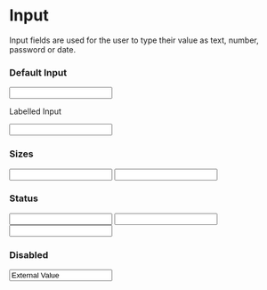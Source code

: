 
<Meta title="Design System|Input" component={Input} />

# Input

Input fields are used for the user to type their value as text, number, password or date.

### Default Input

<Preview withToolbar>
	<Story name="Default">
		<Input />
	</Story>
</Preview>

Labelled Input

<Preview withToolbar>
	<Story name="Labelled">
		<Input label="Labelled Input" />
	</Story>
</Preview>

### Sizes

<Preview withToolbar>
	<Story name="Large">
		<Input label="Large Input" size="large" />
	</Story>
	<Story name="Small">
		<Input label="Small Input" size="small" />
	</Story>
</Preview>

### Status

<Preview withToolbar>
	<Story name="Error Small">
		<Input label="Error Small" size="small" status="error" />
	</Story>
	<Story name="Error Medium">
		<Input
			label="Error Medium"
			status="error"
			helperText="Medium field helper text"
		/>
	</Story>
	<Story name="Error Large">
		<Input
			label="Error Large"
			size="large"
			status="error"
			helperText="Large field helper text"
		/>
	</Story>
</Preview>

### Disabled

<Preview withToolbar>
	<Story name="Disabled">
		<Input label="Disabled" status="disabled" value="External Value" />
	</Story>
</Preview>
